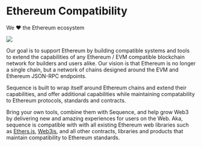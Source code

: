 # Ethereum Compatibility

We ❤️ the Ethereum ecosystem

<img src='/img/eth-love.jpg' />

Our goal is to support Ethereum by building compatible systems and tools to extend the capabilities of any
Ethereum / EVM compatible blockchain network for builders and users alike. Our vision is that Ethereum is
no longer a single chain, but a network of chains designed around the EVM and Ethereum JSON-RPC endpoints.

Sequence is built to wrap itself around Ethereum chains and extend their capabilities, and offer
additional capabilities while maintaining compatability to Ethereum protocols, standards and contracts.

Bring your own tools, combine them with Sequence, and help grow Web3 by delivering new and amazing experiences
for users on the Web. Aka, sequence is compatible with with all existing Ethereum web libraries such as [Ethers.js](https://docs.ethers.io/v5/),
[Web3js](https://web3js.readthedocs.io/), and all other contracts, libraries and products that
maintain compatibility to Ethereum standards.

